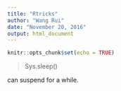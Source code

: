 ```yaml
---
title: "Rtricks"
author: "Wang Rui"
date: "November 20, 2016"
output: html_document
---
```


```r
knitr::opts_chunk$set(echo = TRUE)
```

>Sys.sleep()

can suspend for a while.
